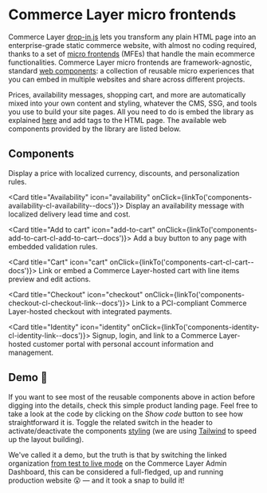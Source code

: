 
<Meta of={Stories} />

# Commerce Layer micro frontends

Commerce Layer [drop-in.js](https://github.com/commercelayer/drop-in.js) lets you transform any plain HTML page into an enterprise-grade static commerce website, with almost no coding required, thanks to a set of [micro frontends](https://micro-frontends.org/) (MFEs) that handle the main ecommerce functionalities. Commerce Layer micro frontends are framework-agnostic, standard [web components](https://developer.mozilla.org/en-US/docs/Web/Web_Components): a collection of reusable micro experiences that you can embed in multiple websites and share across different projects.

Prices, availability messages, shopping cart, and more are automatically mixed into your own content and styling, whatever the CMS, SSG, and tools you use to build your site pages. All you need to do is embed the library as explained [here](?path=/docs/getting-started--docs) and add tags to the HTML page. The available web components provided by the library are listed below.

## Components

<div className="link-list">
  <Card title="Price" icon="price" onClick={linkTo('components-price-cl-price--docs')}>
    Display a price with localized currency, discounts, and personalization rules.
  </Card>

  <Card title="Availability" icon="availability" onClick={linkTo('components-availability-cl-availability--docs')}>
    Display an availability message with localized delivery lead time and cost.
  </Card>

  <Card title="Add to cart" icon="add-to-cart" onClick={linkTo('components-add-to-cart-cl-add-to-cart--docs')}>
    Add a buy button to any page with embedded validation rules.
  </Card>

  <Card title="Cart" icon="cart" onClick={linkTo('components-cart-cl-cart--docs')}>
    Link or embed a Commerce Layer-hosted cart with line items preview and edit actions.
  </Card>

  <Card title="Checkout" icon="checkout" onClick={linkTo('components-checkout-cl-checkout-link--docs')}>
    Link to a PCI-compliant Commerce Layer-hosted checkout with integrated payments.
  </Card>

  <Card title="Identity" icon="identity" onClick={linkTo('components-identity-cl-identity-link--docs')}>
    Signup, login, and link to a Commerce Layer-hosted customer portal with personal account information and management.
  </Card>
</div>


## Demo 🚀

If you want to see most of the reusable components above in action before digging into the details, check this simple product landing page. Feel free to take a look at the code by clicking on the *Show code* button to see how straightforward it is. Toggle the related switch in the header to activate/deactivate the components [styling](?path=/docs/getting-started--docs#styling) (we are using [Tailwind](https://tailwindcss.com/) to speed up the layout building).

We've called it a demo, but the truth is that by switching the linked organization [from test to live mode](https://docs.commercelayer.io/core/api-specification#environments) on the Commerce Layer Admin Dashboard, this can be considered a full-fledged, up and running production website 😮 — and it took a snap to build it!

<Canvas sourceState="hidden" of={Stories.Basic} />
